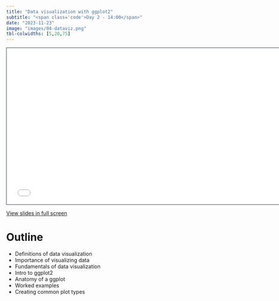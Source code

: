 ```yaml
---
title: "Data visualization with ggplot2"
subtitle: "<span class='code'>Day 2 - 14:00</span>"
date: "2023-11-23"
image: "images/04-dataviz.png"
tbl-colwidths: [5,20,75]
---
```


```{=html}
<iframe class="slide-deck" src="../materials/04-dataviz.html" height="420" width="747" style="border: 1px solid #2e3846;"></iframe>
```

<a href='../materials/04-dataviz.html' target="_blank">View slides in full screen</a>

  
# Outline

-	Definitions of data visualization
-	Importance of visualizing data
-	Fundamentals of data visualization
-	Intro to ggplot2
-	Anatomy of a ggplot
-	Worked examples
-	Creating common plot types
